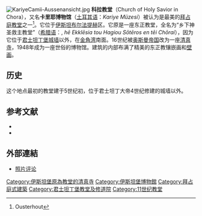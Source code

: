 [[Image:KariyeCamii-Aussenansicht.jpg|thumb]]
'''科拉教堂'''（Church of Holy Savior in Chora），又名'''卡里耶博物馆'''（[[土耳其语|土耳其语]]：''Kariye Müzesi''）被认为是最美的[[拜占庭|拜占庭]][[教堂|教堂]]之一<ref>Ousterhout</ref>。它位于[[伊斯坦布尔|伊斯坦布尔]][[法提赫|法提赫]]区。它原是一座东正教堂，全名为“乡下神圣救主教堂”（[[希腊语|希腊语]]：{{polytonic|ἡ Ἐκκλησία του Ἅγιου Σωτῆρος ἐν τῃ Χώρᾳ}}, ''hē Ekklēsia tou Hagiou Sōtēros en tēi Chōrai''），因为它位于[[君士坦丁堡城墙|君士坦丁堡城墙]]以外，在[[金角湾|金角湾]]南面。16世纪被[[奥斯曼帝国|奥斯曼帝国]]改为一座[[清真寺|清真寺]]，1948年成为一座世俗的博物馆。建筑的内部布满了精美的东正教镶嵌画和[[壁画|壁画]]。

== 历史 ==
这个地点最初的教堂建于5世纪初，位于君士坦丁大帝4世纪修建的城墙以外。
== 参考文献 ==
{{reflist}}
*{{cite book|last=Van Millingen|first=Alexander|year=1912|title=Byzantine Churches of Constantinople|url=https://archive.org/details/byzantinechurche014623mbp|publisher=MacMillan & Co|location=London|id=}}
*{{cite book|last=Ousterhout|first=Robert|year=2002|title=The Art of the Kariye Camii|publisher=Scala|location=London-Istanbul|isbn=975-6899-76-X}}

==外部連結==

* [https://web.archive.org/web/20131110001557/http://www.marijan-birus.iz.hr/Chinese/Constantinople/chora.htm 照片评论]


{{Commonscat|Chora Church|科拉教堂}}
{{Commonscat|Chora Church|科拉教堂}}
{{coord|41|01|52|N|28|56|21|E|region:TR_type:landmark|display=title}}

{{土耳其清真寺}}
{{Authority control}}

[[Category:伊斯坦堡原為教堂的清真寺|Category:伊斯坦堡原為教堂的清真寺]]
[[Category:伊斯坦堡博物館|Category:伊斯坦堡博物館]]
[[Category:拜占庭式建築|Category:拜占庭式建築]]
[[Category:君士坦丁堡教堂及修道院|Category:君士坦丁堡教堂及修道院]]
[[Category:11世纪教堂|Category:11世纪教堂]]